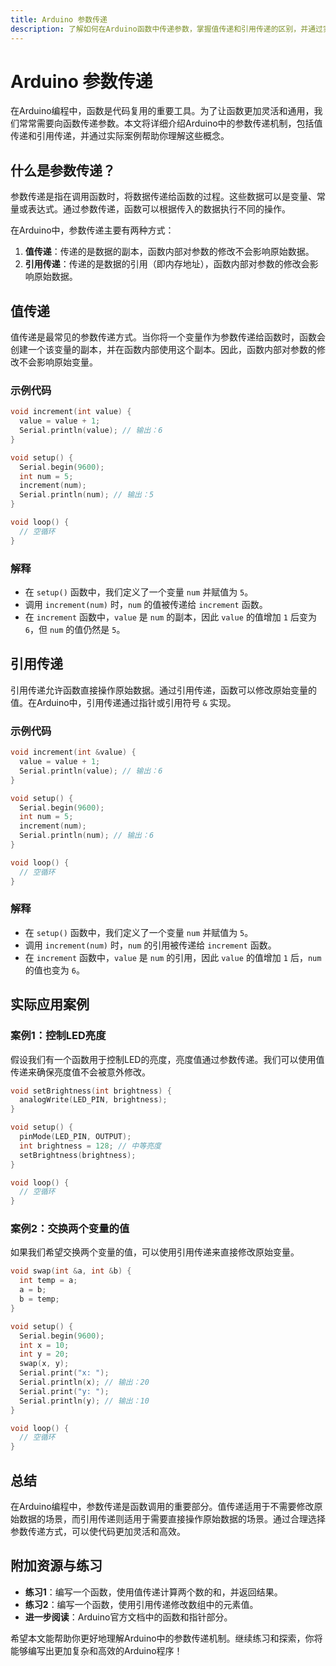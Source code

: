 ```yaml
---
title: Arduino 参数传递
description: 了解如何在Arduino函数中传递参数，掌握值传递和引用传递的区别，并通过实际案例加深理解。
---
```


# Arduino 参数传递

在Arduino编程中，函数是代码复用的重要工具。为了让函数更加灵活和通用，我们常常需要向函数传递参数。本文将详细介绍Arduino中的参数传递机制，包括值传递和引用传递，并通过实际案例帮助你理解这些概念。

## 什么是参数传递？

参数传递是指在调用函数时，将数据传递给函数的过程。这些数据可以是变量、常量或表达式。通过参数传递，函数可以根据传入的数据执行不同的操作。

在Arduino中，参数传递主要有两种方式：
1. **值传递**：传递的是数据的副本，函数内部对参数的修改不会影响原始数据。
2. **引用传递**：传递的是数据的引用（即内存地址），函数内部对参数的修改会影响原始数据。

## 值传递

值传递是最常见的参数传递方式。当你将一个变量作为参数传递给函数时，函数会创建一个该变量的副本，并在函数内部使用这个副本。因此，函数内部对参数的修改不会影响原始变量。

### 示例代码

```cpp
void increment(int value) {
  value = value + 1;
  Serial.println(value); // 输出：6
}

void setup() {
  Serial.begin(9600);
  int num = 5;
  increment(num);
  Serial.println(num); // 输出：5
}

void loop() {
  // 空循环
}
```

### 解释
- 在 `setup()` 函数中，我们定义了一个变量 `num` 并赋值为 `5`。
- 调用 `increment(num)` 时，`num` 的值被传递给 `increment` 函数。
- 在 `increment` 函数中，`value` 是 `num` 的副本，因此 `value` 的值增加 `1` 后变为 `6`，但 `num` 的值仍然是 `5`。

## 引用传递

引用传递允许函数直接操作原始数据。通过引用传递，函数可以修改原始变量的值。在Arduino中，引用传递通过指针或引用符号 `&` 实现。

### 示例代码

```cpp
void increment(int &value) {
  value = value + 1;
  Serial.println(value); // 输出：6
}

void setup() {
  Serial.begin(9600);
  int num = 5;
  increment(num);
  Serial.println(num); // 输出：6
}

void loop() {
  // 空循环
}
```

### 解释
- 在 `setup()` 函数中，我们定义了一个变量 `num` 并赋值为 `5`。
- 调用 `increment(num)` 时，`num` 的引用被传递给 `increment` 函数。
- 在 `increment` 函数中，`value` 是 `num` 的引用，因此 `value` 的值增加 `1` 后，`num` 的值也变为 `6`。

## 实际应用案例

### 案例1：控制LED亮度

假设我们有一个函数用于控制LED的亮度，亮度值通过参数传递。我们可以使用值传递来确保亮度值不会被意外修改。

```cpp
void setBrightness(int brightness) {
  analogWrite(LED_PIN, brightness);
}

void setup() {
  pinMode(LED_PIN, OUTPUT);
  int brightness = 128; // 中等亮度
  setBrightness(brightness);
}

void loop() {
  // 空循环
}
```

### 案例2：交换两个变量的值

如果我们希望交换两个变量的值，可以使用引用传递来直接修改原始变量。

```cpp
void swap(int &a, int &b) {
  int temp = a;
  a = b;
  b = temp;
}

void setup() {
  Serial.begin(9600);
  int x = 10;
  int y = 20;
  swap(x, y);
  Serial.print("x: ");
  Serial.println(x); // 输出：20
  Serial.print("y: ");
  Serial.println(y); // 输出：10
}

void loop() {
  // 空循环
}
```

## 总结

在Arduino编程中，参数传递是函数调用的重要部分。值传递适用于不需要修改原始数据的场景，而引用传递则适用于需要直接操作原始数据的场景。通过合理选择参数传递方式，可以使代码更加灵活和高效。

## 附加资源与练习

- **练习1**：编写一个函数，使用值传递计算两个数的和，并返回结果。
- **练习2**：编写一个函数，使用引用传递修改数组中的元素值。
- **进一步阅读**：Arduino官方文档中的函数和指针部分。

希望本文能帮助你更好地理解Arduino中的参数传递机制。继续练习和探索，你将能够编写出更加复杂和高效的Arduino程序！